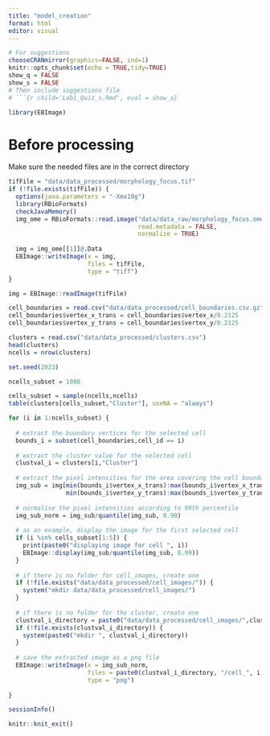 ---
title: "model_creation"
format: html
editor: visual
---


```{r initialsetup, include=FALSE}
# For suggestions
chooseCRANmirror(graphics=FALSE, ind=1)
knitr::opts_chunk$set(echo = TRUE,tidy=TRUE)
show_q = FALSE
show_s = FALSE
# Then include suggestions file
# ```{r child='Lab1_Quiz_s.Rmd', eval = show_s}
```

```{r, setup}
library(EBImage)
```
# Before processing

Make sure the needed files are in the correct directory

```{r}
tifFile = "data/data_processed/morphology_focus.tif"
if (!file.exists(tifFile)) {
  options(java.parameters = "-Xmx10g")
  library(RBioFormats)
  checkJavaMemory()
  img_ome = RBioFormats::read.image("data/data_raw/morphology_focus.ome.tif",
                                    read.metadata = FALSE,
                                    normalize = TRUE)
  
  img = img_ome[[1]]@.Data
  EBImage::writeImage(x = img,
                      files = tifFile,
                      type = "tiff")
}
```

```{r}
img = EBImage::readImage(tifFile)
```

```{r}
cell_boundaries = read.csv("data/data_processed/cell_boundaries.csv.gz", header = TRUE)
cell_boundaries$vertex_x_trans = cell_boundaries$vertex_x/0.2125
cell_boundaries$vertex_y_trans = cell_boundaries$vertex_y/0.2125
```

```{r}
clusters = read.csv("data/data_processed/clusters.csv")
head(clusters)
ncells = nrow(clusters)
```

```{r}
set.seed(2023)

ncells_subset = 1000

cells_subset = sample(ncells,ncells)
table(clusters[cells_subset,"Cluster"], useNA = "always")

for (i in 1:ncells_subset) {
  
  # extract the boundary vertices for the selected cell
  bounds_i = subset(cell_boundaries,cell_id == i)
  
  # extract the cluster value for the selected cell
  clustval_i = clusters[i,"Cluster"]
  
  # extract the pixel intensities for the area covering the cell boundary
  img_sub = img[min(bounds_i$vertex_x_trans):max(bounds_i$vertex_x_trans),
                min(bounds_i$vertex_y_trans):max(bounds_i$vertex_y_trans)]
  
  # normalise the pixel intensities according to 99th percentile
  img_sub_norm = img_sub/quantile(img_sub, 0.99)
  
  # as an example, display the image for the first selected cell
  if (i %in% cells_subset[1:5]) {
    print(paste0("displaying image for cell ", i))
    EBImage::display(img_sub/quantile(img_sub, 0.99))
  }
  
  # if there is no folder for cell_images, create one
  if (!file.exists("data/data_processed/cell_images/")) {
    system("mkdir data/data_processed/cell_images/")
  }
  
  # if there is no folder for the cluster, create one
  clustval_i_directory = paste0("data/data_processed/cell_images/",clustval_i)
  if (!file.exists(clustval_i_directory)) {
    system(paste0("mkdir ", clustval_i_directory))
  }
  
  # save the extracted image as a png file
  EBImage::writeImage(x = img_sub_norm,
                      files = paste0(clustval_i_directory, "/cell_", i, ".png"),
                      type = "png")
  
}
```

```{r}
sessionInfo()
```

```{r}
knitr::knit_exit()
```